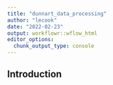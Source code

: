 ```yaml
---
title: "dunnart_data_processing"
author: "lecook"
date: "2022-02-23"
output: workflowr::wflow_html
editor_options:
  chunk_output_type: console
---
```


## Introduction

```r

```

